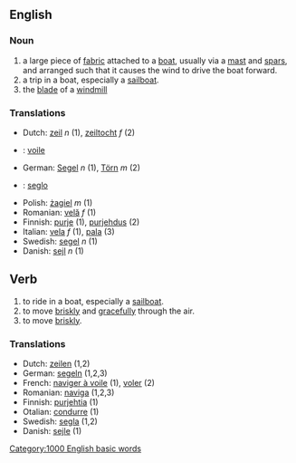 ==English==
===Noun===
# a large piece of [[fabric]] attached to a [[boat]], usually via a [[mast]] and [[spar]]s, and arranged such that it causes the wind to drive the boat forward.
# a trip in a boat, especially a [[sailboat]].
# the [[blade]] of a [[windmill]]

===Translations===
*Dutch: [[zeil]] ''n'' (1), [[zeiltocht]] ''f'' (2)
* {{fr}} : [[voile]]
*German: [[Segel]] ''n'' (1), [[Törn]] ''m'' (2)
* {{io}} : [[seglo]]
*Polish: [[żagiel]] ''m'' (1)
*Romanian: [[velă]] ''f'' (1)
*Finnish: [[purje]] (1), [[purjehdus]] (2)
*Italian: [[vela]] ''f'' (1), [[pala]] (3)
*Swedish: [[segel]] ''n'' (1)
*Danish: [[sejl]] ''n'' (1)

==Verb==
# to ride in a boat, especially a [[sailboat]].
# to move [[briskly]] and [[gracefully]] through the air.
# to move [[briskly]].

===Translations===
*Dutch: [[zeilen]] (1,2)
*German: [[segeln]] (1,2,3)
*French: [[naviger à voile]] (1), [[voler]] (2)
*Romanian: [[naviga]] (1,2,3)
*Finnish: [[purjehtia]] (1)
*Otalian: [[condurre]] (1)
*Swedish: [[segla]] (1,2)
*Danish: [[sejle]] (1)
[[Category:1000 English basic words]]
